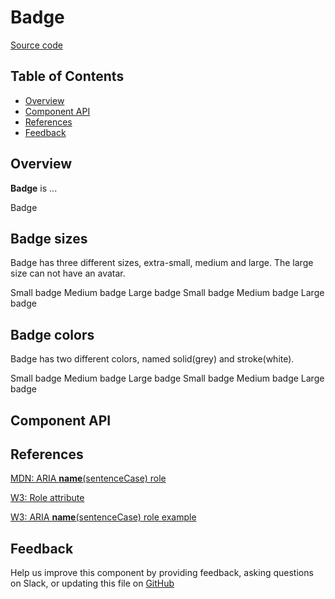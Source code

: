 
# **Badge**

[Source code](https://github.com/leemonade/bubbles/tree/main/packages/components/informative/Badge)

## Table of Contents

<!-- START doctoc generated TOC please keep comment here to allow auto update -->
<!-- DON'T EDIT THIS SECTION, INSTEAD RE-RUN doctoc TO UPDATE -->

- [Overview](#overview)
- [Component API](#component-api)
- [References](#references)
- [Feedback](#feedback)

## Overview

**Badge** is ...

<ThemeProvider>
  <Badge>Badge</Badge>
</ThemeProvider>

## Badge sizes

Badge has three different sizes, extra-small, medium and large. The large size can not have an avatar.

<ThemeProvider>
  <Group spacing="xl">
    <Badge>Small badge</Badge>
    <Badge size="md">Medium badge</Badge>
    <Badge size="lg">Large badge</Badge>
  </Group>
  <Space />
  <Group spacing="xl">
    <Badge image="https://images.unsplash.com/photo-1508214751196-bcfd4ca60f91?ixid=MXwxMjA3fDB8MHxwaG90by1wYWdlfHx8fGVufDB8fHw%3D&ixlib=rb-1.2.1&auto=format&fit=crop&w=255&q=80">
      Small badge
    </Badge>
    <Badge
      image="https://images.unsplash.com/photo-1508214751196-bcfd4ca60f91?ixid=MXwxMjA3fDB8MHxwaG90by1wYWdlfHx8fGVufDB8fHw%3D&ixlib=rb-1.2.1&auto=format&fit=crop&w=255&q=80"
      size="md"
    >
      Medium badge
    </Badge>
    <Badge size="lg">Large badge</Badge>
  </Group>
</ThemeProvider>

## Badge colors

Badge has two different colors, named solid(grey) and stroke(white).

<ThemeProvider>
  <Group spacing="xl">
    <Badge>Small badge</Badge>
    <Badge size="md">Medium badge</Badge>
    <Badge size="lg">Large badge</Badge>
  </Group>
  <Space />
  <Group spacing="xl">
    <Badge color="stroke">Small badge</Badge>
    <Badge color="stroke" size="md">
      Medium badge
    </Badge>
    <Badge color="stroke" size="lg">
      Large badge
    </Badge>
  </Group>
</ThemeProvider>

## Component API

<Preview>
  <Story id="molecules-informative-badge--playground" />
</Preview>

<Props of={Badge} />

## References

[MDN: ARIA **name**(sentenceCase) role](https://developer.mozilla.org/en-US/docs/Web/Accessibility/ARIA/Roles/badge_role)

[W3: Role attribute](https://www.w3.org/WAI/PF/HTML/wiki/RoleAttribute)

[W3: ARIA **name**(sentenceCase) role example](https://www.w3.org/TR/2016/WD-wai-aria-practices-1.1-20160317/examples/badge/badge.html)

## Feedback

Help us improve this component by providing feedback, asking questions on Slack, or updating this file on
[GitHub](https://github.com/leemonade/bubbles/edit/main/packages/components/informative/Badge.mdx)
